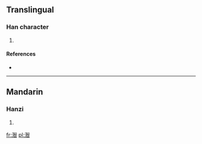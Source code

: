 ==Translingual==

===Han character===
{{Han char|rn=85|rad=水|as=12|sn=15|four=3616<sub>0</sub>|canj=水人口日 (EORA)}}

# {{defn|Han|sort=水12}}

====References====
* {{Han ref|kx=0650.090|dkj=18267|hdz=31743.020|uh=6F6A|ud=28522|bh=E660|bd=58976}}

----

==Mandarin==

===Hanzi===
{{cmn-hanzi|pin=[[dí]] ([[di2]])|wg=ti<sup>2</sup>}}

# {{defn|Mandarin|sort=水12}}

[[fr:潪]]
[[pl:潪]]